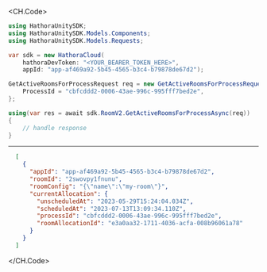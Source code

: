 
<CH.Code>
```csharp GetActiveRoomsForProcess.cs
using HathoraUnitySDK;
using HathoraUnitySDK.Models.Components;
using HathoraUnitySDK.Models.Requests;

var sdk = new HathoraCloud(
    hathoraDevToken: "<YOUR_BEARER_TOKEN_HERE>",
    appId: "app-af469a92-5b45-4565-b3c4-b79878de67d2");

GetActiveRoomsForProcessRequest req = new GetActiveRoomsForProcessRequest() {
    ProcessId = "cbfcddd2-0006-43ae-996c-995fff7bed2e",
};

using(var res = await sdk.RoomV2.GetActiveRoomsForProcessAsync(req))
{
    // handle response
}
```
---

```json Example Response
  [
    {
      "appId": "app-af469a92-5b45-4565-b3c4-b79878de67d2",
      "roomId": "2swovpy1fnunu",
      "roomConfig": "{\"name\":\"my-room\"}",
      "currentAllocation": {
        "unscheduledAt": "2023-05-29T15:24:04.034Z",
        "scheduledAt": "2023-07-13T13:09:34.110Z",
        "processId": "cbfcddd2-0006-43ae-996c-995fff7bed2e",
        "roomAllocationId": "e3a0aa32-1711-4036-acfa-008b96061a78"
      }
    }
  ]
```
</CH.Code>
